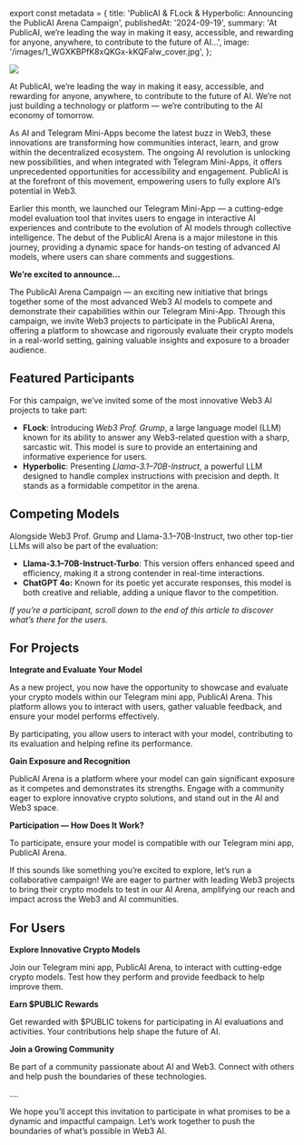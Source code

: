 ﻿export const metadata = {
  title:
    'PublicAI & FLock & Hyperbolic: Announcing the PublicAI Arena Campaign',
  publishedAt: '2024-09-19',
  summary:
    'At PublicAI, we’re leading the way in making it easy, accessible, and rewarding for anyone, anywhere, to contribute to the future of AI…',
  image: '/images/1_WGXKBPfK8xQKGx-kKQFalw_cover.jpg',
};

![](/images/1_WGXKBPfK8xQKGx-kKQFalw.jpg)

At PublicAI, we’re leading the way in making it easy, accessible, and rewarding for anyone, anywhere, to contribute to the future of AI. We’re not just building a technology or platform — we’re contributing to the AI economy of tomorrow.

As AI and Telegram Mini-Apps become the latest buzz in Web3, these innovations are transforming how communities interact, learn, and grow within the decentralized ecosystem. The ongoing AI revolution is unlocking new possibilities, and when integrated with Telegram Mini-Apps, it offers unprecedented opportunities for accessibility and engagement. PublicAI is at the forefront of this movement, empowering users to fully explore AI’s potential in Web3.

Earlier this month, we launched our Telegram Mini-App — a cutting-edge model evaluation tool that invites users to engage in interactive AI experiences and contribute to the evolution of AI models through collective intelligence. The debut of the PublicAI Arena is a major milestone in this journey, providing a dynamic space for hands-on testing of advanced AI models, where users can share comments and suggestions.

**We’re excited to announce…**

The PublicAI Arena Campaign — an exciting new initiative that brings together some of the most advanced Web3 AI models to compete and demonstrate their capabilities within our Telegram Mini-App. Through this campaign, we invite Web3 projects to participate in the PublicAI Arena, offering a platform to showcase and rigorously evaluate their crypto models in a real-world setting, gaining valuable insights and exposure to a broader audience.

## Featured Participants

For this campaign, we’ve invited some of the most innovative Web3 AI projects to take part:

- **FLock**: Introducing _Web3 Prof. Grump_, a large language model (LLM) known for its ability to answer any Web3-related question with a sharp, sarcastic wit. This model is sure to provide an entertaining and informative experience for users.
- **Hyperbolic**: Presenting _Llama-3.1–70B-Instruct_, a powerful LLM designed to handle complex instructions with precision and depth. It stands as a formidable competitor in the arena.

## Competing Models

Alongside Web3 Prof. Grump and Llama-3.1–70B-Instruct, two other top-tier LLMs will also be part of the evaluation:

- **Llama-3.1–70B-Instruct-Turbo**: This version offers enhanced speed and efficiency, making it a strong contender in real-time interactions.
- **ChatGPT 4o:** Known for its poetic yet accurate responses, this model is both creative and reliable, adding a unique flavor to the competition.

_If you’re a participant, scroll down to the end of this article to discover what’s there for the users._

## For Projects

**Integrate and Evaluate Your Model**

As a new project, you now have the opportunity to showcase and evaluate your crypto models within our Telegram mini app, PublicAI Arena. This platform allows you to interact with users, gather valuable feedback, and ensure your model performs effectively.

By participating, you allow users to interact with your model, contributing to its evaluation and helping refine its performance.

**Gain Exposure and Recognition**

PublicAI Arena is a platform where your model can gain significant exposure as it competes and demonstrates its strengths. Engage with a community eager to explore innovative crypto solutions, and stand out in the AI and Web3 space.

**Participation — How Does It Work?**

To participate, ensure your model is compatible with our Telegram mini app, PublicAI Arena.

If this sounds like something you’re excited to explore, let’s run a collaborative campaign! We are eager to partner with leading Web3 projects to bring their crypto models to test in our AI Arena, amplifying our reach and impact across the Web3 and AI communities.

## For Users

**Explore Innovative Crypto Models**

Join our Telegram mini app, PublicAI Arena, to interact with cutting-edge crypto models. Test how they perform and provide feedback to help improve them.

**Earn $PUBLIC Rewards**

Get rewarded with $PUBLIC tokens for participating in AI evaluations and activities. Your contributions help shape the future of AI.

**Join a Growing Community**

Be part of a community passionate about AI and Web3. Connect with others and help push the boundaries of these technologies.

….

We hope you’ll accept this invitation to participate in what promises to be a dynamic and impactful campaign. Let’s work together to push the boundaries of what’s possible in Web3 AI.
